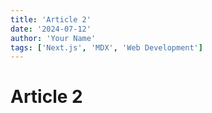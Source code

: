 ---
title: 'Article 2'
date: '2024-07-12'
author: 'Your Name'
tags: ['Next.js', 'MDX', 'Web Development']
---

# Article 2
